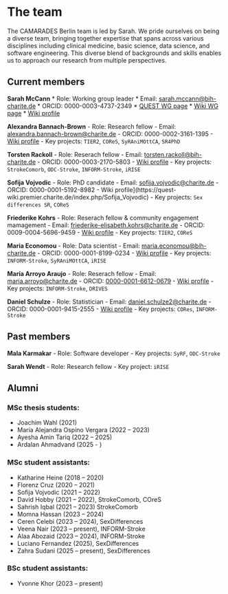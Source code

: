 # The team

The CAMARADES Berlin team is led by Sarah. We pride ourselves on being a diverse team, bringing together expertise that spans across various disciplines including clinical medicine, basic science, data science, and software engineering. This diverse blend of backgrounds and skills enables us to approach our research from multiple perspectives.

## Current members
**Sarah McCann**
* Role: Working group leader
* Email: [sarah.mccann@bih-charite.de](mailto:sarah.mccann@bih-charite.de)
* ORCID: 0000-0003-4737-2349
* [QUEST WG page](https://www.bihealth.org/en/quest/teams/team/research-group-mccann)
* [Wiki WG page](https://quest-wiki.premier.charite.de/index.php/Research_Group_McCann)
* [Wiki profile](https://quest-wiki.premier.charite.de/index.php/Sarah_McCann)

**Alexandra Bannach-Brown**
- Role: Research fellow
- Email: [alexandra.bannach-brown@charite.de](mailto:alexandra.bannach-brown@charite.de)
- ORCID: 0000-0002-3161-1395
- [Wiki profile](https://quest-wiki.premier.charite.de/index.php/Alexandra_Bannach-Brown)
- Key projects: `TIER2`, `COReS`, `SyRAniMOttCA`, `SR4PhD`

**Torsten Rackoll**
- Role: Reserach fellow
- Email: [torsten.rackoll@bih-charite.de](mailto:torsten.rackoll@bih-charite.de)
- ORCID: 0000-0003-2170-5803
- [Wiki profile](https://quest-wiki.premier.charite.de/index.php/Torsten_Rackoll)
- Key projects: `StrokeComorb`, `ODC-Stroke`, `INFORM-Stroke`, `iRISE`

**Sofija Vojvodic**
- Role: PhD candidate
- Email: 	[sofija.vojvodic@charite.de](mailto:sofija.vojvodic@charite.de)
- ORCID: 0000-0001-5192-8982
- Wiki profile](https://quest-wiki.premier.charite.de/index.php/Sofija_Vojvodic)
- Key projects: `Sex differences SR`, `COReS`

**Friederike Kohrs**
- Role: Reserach fellow & community engagement mamagement
- Email: [friederike-elisabeth.kohrs@charite.de](mailto:friederike-elisabeth.kohrs@charite.de)
- ORCID: 0009-0004-5696-9459
- [Wiki profile](https://quest-wiki.premier.charite.de/index.php/Friederike_Kohrs)
- Key projects: `TIER2`, `COReS`

**Maria Economou**
- Role: Data scientist
- Email: [maria.economou@bih-charite.de](mailto:maria.economou@bih-charite.de)
- ORCID: 0000-0001-8199-0234
- [Wiki profile](https://quest-wiki.premier.charite.de/index.php/Maria_Economou)
- Key projects: `INFORM-Stroke`, `SyRAniMOttCA`, `iRISE`

**María Arroyo Araujo**
- Role: Reserach fellow
- Email: [maria.arroyo@charite.de](mailto:maria.arroyo@charite.de)
- ORCID: [0000-0001-6612-0679](https://orcid.org/0000-0001-6612-0679)
- [Wiki profile](https://quest-wiki.premier.charite.de/index.php/Mar%C3%ADa_Arroyo_Araujo)
- Key projects: `INFORM-Stroke`, `DRIVES`

**Daniel Schulze**
- Role: Statistician
- Email: [daniel.schulze2@charite.de](mailto: daniel.schulze2@charite.de)
- ORCID: 0000-0001-9415-2555
- [Wiki profile](https://quest-wiki.premier.charite.de/index.php/Daniel_Schulze)
- Key projects: `CORes`, `INFORM-Stroke` 

## Past members

**Mala Karmakar**
- Role: Software developer
- Key projects: `SyRF`, `ODC-Stroke`

**Sarah Wendt**
- Role: Research fellow
- Key project: `iRISE`

## Alumni
### MSc thesis students:
* Joachim Wahl (2021)
* María Alejandra Ospino Vergara (2022 – 2023)
* Ayesha Amin Tariq (2022 – 2025)
* Ardalan Ahmadvand (2025 - )

### MSc student assistants:
* Katharine Heine (2018 – 2020)
* Florenz Cruz (2020 – 2021)
* Sofija Vojvodic (2021 – 2022)
* David Hobby (2021 – 2022), StrokeComorb, COreS
* Sahrish Iqbal (2021 – 2023) StrokeComorb
* Momna Hassan (2023 – 2024)
* Ceren Celebi (2023 – 2024), SexDifferences
* Veena Nair (2023 – present), INFORM-Stroke
* Alaa Abozaid (2023 – 2024), INFORM-Stroke
* Luciano Fernandez (2025), SexDifferences
* Zahra Sudani (2025 – present), SexDifferences

### BSc student assistants:
* Yvonne Khor (2023 – present)

